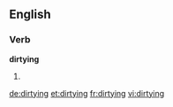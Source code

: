 ==English==

===Verb===
'''dirtying'''

# {{present participle of|dirty}}

[[de:dirtying]]
[[et:dirtying]]
[[fr:dirtying]]
[[vi:dirtying]]